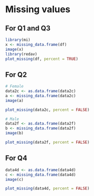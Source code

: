# Missing values

## For Q1 and Q3
```r
library(mi) 
x <- missing_data.frame(df) 
image(x) 
library(redav) 
plot_missing(df, percent = TRUE)
```

## For Q2
```r
# Female
data2c <- as.data.frame(data2c)
a <- missing_data.frame(data2c)
image(a)

plot_missing(data2c, percent = FALSE)

# Male
data2f <- as.data.frame(data2f)
b <- missing_data.frame(data2f)
image(b)

plot_missing(data2f, percent = FALSE)
```

## For Q4
```r
data4d <- as.data.frame(data4d)
c <- missing_data.frame(data4d)
image(c)

plot_missing(data4d, percent = FALSE)
```